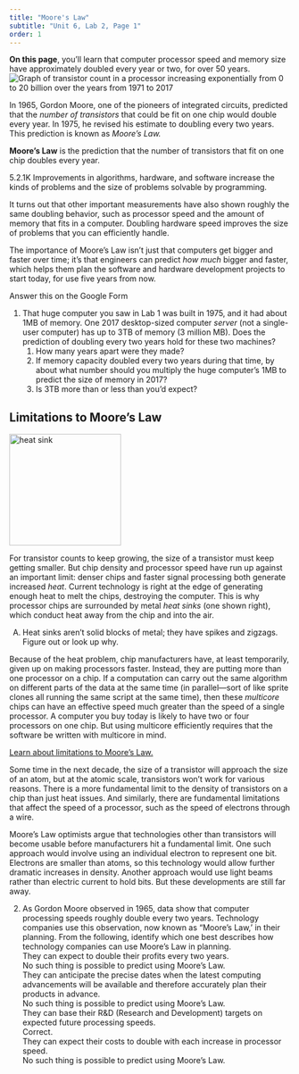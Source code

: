 ```yaml
---
title: "Moore's Law"
subtitle: "Unit 6, Lab 2, Page 1"
order: 1
---
```


<div class="learn"><strong>On this page</strong>, you'll learn that computer processor speed and memory size have approximately doubled every year or two, for over 50 years.</div>
<img class="imageRight noshadow" src="/img/6-computers/mooreslaw_graph.png" alt="Graph of transistor count in a processor increasing exponentially from 0 to 20 billion over the years from 1971 to 2017" title="Graph of transistor count in a processor increasing exponentially from 0 to 20 billion over the years from 1971 to 2017"/>
<p>In 1965, Gordon Moore, one of the pioneers of integrated circuits, predicted that the <em>number of transistors</em> that could be fit on one chip would double every year. In 1975, he revised his estimate to doubling every two years. This prediction is known as <em>Moore's Law.</em></p>
<div class="vocabFullWidth">
<p><strong>Moore's Law</strong> is the prediction that the number of transistors that fit on one chip doubles every year.</p>
</div>

<div class="comment">5.2.1K Improvements in algorithms, hardware, and software increase the kinds of problems and the size of problems solvable by programming. </div>
<p>It turns out that other important measurements have also shown roughly the same doubling behavior, such as processor speed and the amount of memory that fits in a computer. Doubling hardware speed improves the size of problems that you can efficiently handle.</p>
<p>The importance of Moore's Law isn't just that computers get bigger and faster over time; it's that engineers can predict <em>how much</em> bigger and faster, which helps them plan the software and hardware development projects to start today, for use five years from now.</p>

<div class="forYouToDo">
<p> Answer this on the Google Form </p>
<ol>
<li>
That huge computer you saw in Lab 1 was built in 1975, and it had about 1MB of memory. One 2017 desktop-sized computer <em>server</em> (not a single-user computer) has up to 3TB of memory (3 million MB). Does the prediction of doubling every two years hold for these two machines?		
<ol>
<li>How many years apart were they made?</li>
<li>If memory capacity doubled every two years during that time, by about what number should you multiply the huge computer's 1MB to predict the size of memory in 2017?</li>
<li>Is 3TB more than or less than you'd expect?</li>
</ol>
</li>
</ol>
</div>

## Limitations to Moore's Law
<img class="imageRight" src="/img/6-computers/heatsink.png" height="200px" alt="heat sink" title="heat sink" />
<p>For transistor counts to keep growing, the size of a transistor must keep getting smaller. But chip density and processor speed have run up against an important limit: denser chips and faster signal processing both generate increased <em>heat</em>. Current technology is right at the edge of generating enough heat to melt the chips, destroying the computer. This is why processor chips are surrounded by metal <em>heat sinks</em> (one shown right), which conduct heat away from the chip and into the air.</p>
<div class="takeItFurther">
<ol type="A">
<li>Heat sinks aren't solid blocks of metal; they have spikes and zigzags.  Figure out or look up why.</li>
</ol>
</div>
<p>Because of the heat problem, chip manufacturers have, at least temporarily, given up on making processors faster. Instead, they are putting more than one processor on a chip. If a computation can carry out the same algorithm on different parts of the data at the same time (in parallel&mdash;sort of like sprite clones all running the same script at the same time), then these <em>multicore</em> chips can have an effective speed much greater than the speed of a single processor. A computer you buy today is likely to have two or four processors on one chip. But using multicore efficiently requires that the software be written with multicore in mind.</p> 

<div class="endnote">
<a href="#hint-target" data-bs-toggle="collapse" title="Learn about limitations to Moore's Law">Learn about limitations to Moore's Law.</a>
<div id="hint-target" class="collapse">
<p>Some time in the next decade, the size of a transistor will approach the size of an atom, but at the atomic scale, transistors won't work for various reasons. There is a more fundamental limit to the density of transistors on a chip than just heat issues. And similarly, there are fundamental limitations that affect the speed of a processor, such as the speed of electrons through a wire.</p>
<p>Moore's Law optimists argue that technologies other than transistors will become usable before manufacturers hit a fundamental limit. One such approach would involve using an individual electron to represent one bit. Electrons are smaller than atoms, so this technology would allow further dramatic increases in density. Another approach would use light beams rather than electric current to hold bits. But these developments are still far away.</p>
</div>
</div>

<div class="forYouToDo">
<ol start="2">
<li>
<!-- Question 1 -->
<div class="assessment-data" type="multiplechoice" identifier="Which is TRUE according to Moore's Law?"
hasinlinefeedback="true" maxchoices="1" responseIdentifier="ri1" shuffle="true">
<div class="prompt">As Gordon Moore observed in 1965, data show that computer processing speeds roughly double every two years. Technology companies use this observation, now known as "Moore’s Law,’ in their planning.  From the following, identify which one best describes how technology companies can use Moore’s Law in planning.</div>
<div class="choice" identifier="c1">
<div class="text">They can expect to double their profits every two years.</div>
<div class="feedback">No such thing is possible to predict using Moore’s Law.</div>
</div>
<div class="choice" identifier="c2">
<div class="text">They can anticipate the precise dates when the latest computing advancements will be available and therefore accurately plan their products in advance.</div>
<div class="feedback">No such thing is possible to predict using Moore’s Law.</div>
</div>
<div class="choice" identifier="c3">
<div class="text">They can base their R&amp;D (Research and Development) targets on expected future processing speeds.</div>
<div class="feedback">Correct.</div>
</div>
<div class="choice" identifier="c4">
<div class="text">They can expect their costs to double with each increase in processor speed.</div>
<div class="feedback">No such thing is possible to predict using Moore’s Law.</div>
</div>
<div class="responseDeclaration" identifier="ri1">
<div class="correctResponse" identifier="c3"></div>
</div>
</div>

</li>
</ol>
</div>
